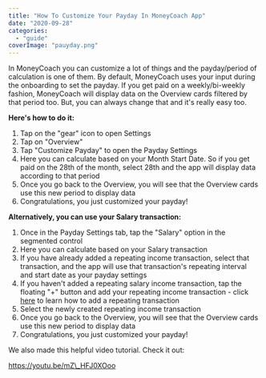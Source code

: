 ```yaml
---
title: "How To Customize Your Payday In MoneyCoach App"
date: "2020-09-28"
categories: 
  - "guide"
coverImage: "pauyday.png"
---
```


In MoneyCoach you can customize a lot of things and the payday/period of calculation is one of them. By default, MoneyCoach uses your input during the onboarding to set the payday. If you get paid on a weekly/bi-weekly fashion, MoneyCoach will display data on the Overview cards filtered by that period too. But, you can always change that and it's really easy too.

**Here's how to do it:**

1. Tap on the "gear" icon to open Settings
2. Tap on "Overview"
3. Tap "Customize Payday" to open the Payday Settings
4. Here you can calculate based on your Month Start Date. So if you get paid on the 28th of the month, select 28th and the app will display data according to that period
5. Once you go back to the Overview, you will see that the Overview cards use this new period to display data
6. Congratulations, you just customized your payday!

**Alternatively, you can use your Salary transaction:**

1. Once in the Payday Settings tab, tap the "Salary" option in the segmented control
2. Here you can calculate based on your Salary transaction
3. If you have already added a repeating income transaction, select that transaction, and the app will use that transaction's repeating interval and start date as your payday settings
4. If you haven't added a repeating salary income transaction, tap the floating "+" button and add your repeating income transaction - click [here](https://moneycoach.ai/how-to-add-a-repeating-transaction-transfer/) to learn how to add a repeating transaction
5. Select the newly created repeating income transaction
6. Once you go back to the Overview, you will see that the Overview cards use this new period to display data
7. Congratulations, you just customized your payday!

We also made this helpful video tutorial. Check it out:

https://youtu.be/mZ\_HFJ0XOoo
